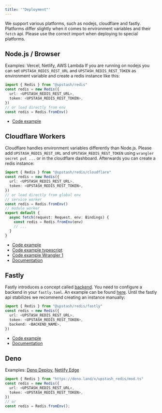 ```yaml
---
title: '"Deployment"'
---
```

We support various platforms, such as nodejs, cloudflare and fastly. Platforms
differ slightly when it comes to environment variables and their `fetch` api.
Please use the correct import when deploying to special platforms.
## Node.js / Browser
Examples: Vercel, Netlify, AWS Lambda
If you are running on nodejs you can set `UPSTASH_REDIS_REST_URL` and
`UPSTASH_REDIS_REST_TOKEN` as environment variable and create a redis instance
like this:
```ts
import { Redis } from "@upstash/redis"
const redis = new Redis({
  url: <UPSTASH_REDIS_REST_URL>,
  token: <UPSTASH_REDIS_REST_TOKEN>,
})
// or load directly from env
const redis = Redis.fromEnv()
```
- [Code example](https://github.com/upstash/upstash-redis/blob/main/examples/nodejs)
## Cloudflare Workers
Cloudflare handles environment variables differently than Node.js. Please add
`UPSTASH_REDIS_REST_URL` and `UPSTASH_REDIS_REST_TOKEN` using
`wrangler secret put ...` or in the cloudflare dashboard.
Afterwards you can create a redis instance:
```ts
import { Redis } from "@upstash/redis/cloudflare"
const redis = new Redis({
  url: <UPSTASH_REDIS_REST_URL>,
  token: <UPSTASH_REDIS_REST_TOKEN>,
})
// or load directly from global env
// service worker
const redis = Redis.fromEnv()
// module worker
export default {
  async fetch(request: Request, env: Bindings) {
    const redis = Redis.fromEnv(env)
    // ...
  }
}
```
- [Code example](https://github.com/upstash/upstash-redis/tree/main/examples/cloudflare-workers)
- [Code example typescript](https://github.com/upstash/upstash-redis/tree/main/examples/cloudflare-workers-with-typescript)
- [Code example Wrangler 1](https://github.com/upstash/upstash-redis/tree/main/examples/cloudflare-workers-with-wrangler-1)
- [Documentation](https://docs.upstash.com/redis/tutorials/cloudflare_workers_with_redis)
## Fastly
Fastly introduces a concept called
[backend](https://developer.fastly.com/reference/api/services/backend/). You
need to configure a backend in your `fastly.toml`. An example can be found
[here](https://github.com/upstash/upstash-redis/blob/main/examples/fastly/fastly.toml).
Until the fastly api stabilizes we recommend creating an instance manually:
```ts
import { Redis } from "@upstash/redis/fastly"
const redis = new Redis({
  url: <UPSTASH_REDIS_REST_URL>,
  token: <UPSTASH_REDIS_REST_TOKEN>,
  backend: <BACKEND_NAME>,
})
```
- [Code example](https://github.com/upstash/upstash-redis/tree/main/examples/fastly)
- [Documentation](https://blog.upstash.com/fastly-compute-edge-with-redis)
## Deno
Examples: [Deno Deploy](https://deno.com/deploy),
[Netlify Edge](https://www.netlify.com/products/edge/)
```ts
import { Redis } from "https://deno.land/x/upstash_redis/mod.ts"
const redis = new Redis({
  url: <UPSTASH_REDIS_REST_URL>,
  token: <UPSTASH_REDIS_REST_TOKEN>,
})
// or
const redis = Redis.fromEnv();
```
